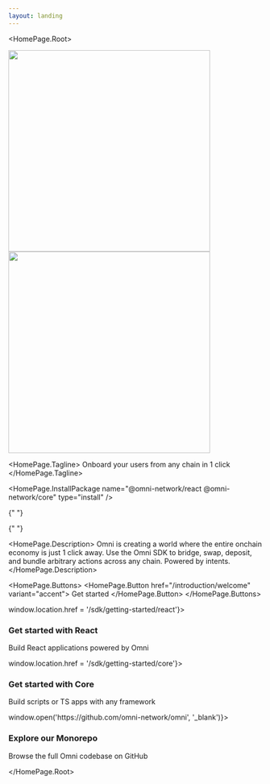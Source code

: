 ```yaml
---
layout: landing
---
```



<HomePage.Root>

  <img src="/img/Omni_Lockup_light.svg" className="logo-light" width="400" />
  <img src="/img/Omni_Lockup_dark.svg" className="logo-dark" width="400" />

<HomePage.Tagline>
  Onboard your users from any chain in 1 click
</HomePage.Tagline>

  <HomePage.InstallPackage name="@omni-network/react @omni-network/core" type="install" />

{" "}

{" "}



<HomePage.Description>
  Omni is creating a world where the entire onchain economy is just 1 click away. Use the Omni SDK to bridge, swap, deposit, and bundle arbitrary actions across any chain. Powered by intents.
</HomePage.Description>

<HomePage.Buttons>
  <HomePage.Button href="/introduction/welcome" variant="accent">
    Get started
  </HomePage.Button>
</HomePage.Buttons>

<div className="feature-card">
  <div className="feature-card-item" onClick={() => window.location.href = '/sdk/getting-started/react'}>
    <h3 className="feature-card-title">Get started with React</h3>
    <p className="feature-card-description">Build React applications powered by Omni</p>
  </div>

  <div className="feature-card-item" onClick={() => window.location.href = '/sdk/getting-started/core'}>
    <h3 className="feature-card-title">Get started with Core</h3>
    <p className="feature-card-description">Build scripts or TS apps with any framework</p>
  </div>

  <div className="feature-card-item" onClick={() => window.open('https://github.com/omni-network/omni', '_blank')}>
    <h3 className="feature-card-title">Explore our Monorepo</h3>
    <p className="feature-card-description">Browse the full Omni codebase on GitHub</p>
  </div>
</div>

</HomePage.Root>
